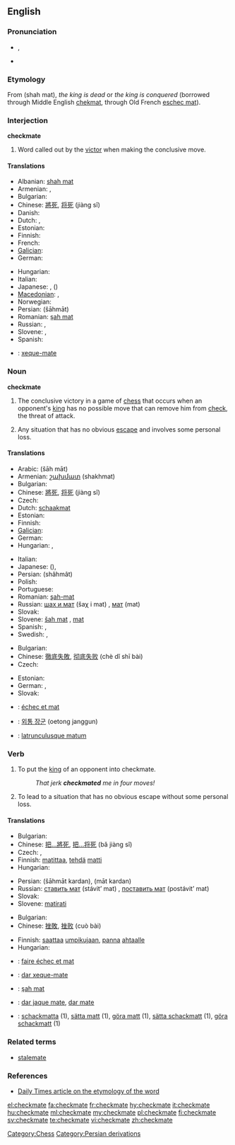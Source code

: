 ==English==

===Pronunciation===
* {{IPA|/ˈʧɛkmeɪt/}}, {{SAMPA|/"tSEkmeIt/}}
* {{audio|En-us-checkmate.ogg|Audio (US)}}

===Etymology===
From {{etyl|fa}} {{fa-Arab|[[شاه مات]]}} (shah mat), ''the king is dead'' or ''the king is conquered'' (borrowed through Middle English [[chekmat]], through Old French [[eschec mat]]).

===Interjection===
'''checkmate'''

# {{chess}} Word called out by the [[victor]] when making the conclusive move.

====Translations====
{{trans-top|said when making the conclusive move in chess}}
* Albanian: [[shah mat]]
* Armenian: {{t-|hy|շախ և մատ|tr=šax ev mat}},  {{t-|hy|մատ|tr=mat}}
* Bulgarian: {{t-|bg|мат}}
* Chinese: [[將死]], [[将死]] (jiàng sǐ)
* Danish: {{t-|da|skakmat|c}}
* Dutch: {{t+|nl|schaakmat}},  {{t+|nl|mat}}
* Estonian: {{t|et|šahh ja matt}}
* Finnish: {{t+|fi|shakki ja matti}}
* French: {{t+|fr|échec et mat}}
* [[Galician]]: {{t-|gl|xaque mate|xs=Galician}}
* German: {{t+|de|schachmatt}}
{{trans-mid}}
* Hungarian: {{t+|hu|sakk-matt}}
* Italian: {{t+|it|scacco matto}}
* Japanese: {{t+|ja|チェックメイト|tr=chekkumeito}}, {{t-|ja|詰み|tr=tsumi}}({{Jpan|[[つみ]]}})
* [[Macedonian]]: {{t|mk|шах-мат|tr=šah-mat}},  {{t-|mk|мат|tr=mat}}
* Norwegian: {{t|no|sjakkmatt}}
* Persian: {{fa-Arab|[[شهمات]]}} (šāhmāt)
* Romanian: [[şah mat]]
* Russian: {{t-|ru|шах и мат|šaχ i mat}}, {{t+|ru|мат|tr=mat}}
* Slovene: {{t+|sl|šah mat}}, {{t-|sl|mat}}
* Spanish: {{t-|es|jaque mate}}
{{trans-bottom}}

{{checktrans-top}}
* {{ttbc|Portuguese}}: [[xeque-mate]] {{m}}
{{trans-bottom}}

===Noun===
'''checkmate'''

# The conclusive victory in a game of [[chess]] that occurs when an opponent's [[king]] has no possible move that can remove him from [[check]], the threat of attack.
# {{figuratively|by extension}} Any situation that has no obvious [[escape]] and involves some personal loss.

====Translations====
{{trans-top|conclusive victory in a game of chess}}
* Arabic: {{Arab|[[شاه مات]]}} (šāh māt)
* Armenian: [[շախմատ]] (shakhmat)
* Bulgarian: {{t-|bg|мат|m}}
* Chinese: [[將死]], [[将死]] (jiàng sǐ)
* Czech: {{t+|cs|mat|m}}
* Dutch: [[schaakmat]]
* Estonian: {{t-|et|matt}}
* Finnish: {{t+|fi|matti}}
* [[Galician]]: {{t-|gl|xaque mate|m|xs=Galician}}
* German: {{t+|de|Schachmatt|n}}
* Hungarian: {{t+|hu|sakk-matt}},  {{t+|hu|matt}}
{{trans-mid}}
* Italian: {{t+|it|scacco matto|m}}
* Japanese: {{t-|ja|詰み|tr=tsumi}}({{Jpan|[[つみ]]}}), {{t+|ja|チェックメイト|tr=chekkumeito}}
* Persian: {{fa-Arab|[[شهمات]]}} (shâhmât)
* Polish: {{t+|pl|mat|m}}
* Portuguese: {{t+|pt|xeque-mate|m}}
* Romanian: [[şah-mat]] {{n}}
* Russian: [[шах и мат]] (šaχ i mat) {{m}}, [[мат]] (mat) {{m}}
* Slovak: {{t-|sk|mat|m}}
* Slovene: [[šah mat]] {{m}}, [[mat]] {{m}}
* Spanish: {{t-|es|jaque mate|m}}, {{t+|es|mate|m}}
* Swedish: {{t+|sv|matt|c}}, {{t+|sv|schack matt|c}}
{{trans-bottom}}

{{trans-top|situation with no obvious escape that involves personal loss}}
* Bulgarian: {{t-|bg|мат|m}}
* Chinese: [[徹底失敗]], [[彻底失败]] (chè dǐ shī bài)
* Czech: {{t-|cs|matová situace|f}}
{{trans-mid}}
* Estonian: {{t|et|lüüasaamine}}
* German: {{t+|de|Schachmatt|n}}, {{t+|de|Niederlage|f}}
* Slovak: {{t-|sk|matová situácia|f}}
{{trans-bottom}}

{{checktrans-top}}
* {{ttbc|French}}: [[échec et mat]]
* {{ttbc|Korean}}: [[외통 장군]] (oetong janggun)
{{checktrans-mid}}
* {{ttbc|Latin}}: [[latrunculusque matum]]
{{checktrans-bottom}}

===Verb===
{{en-verb|checkmat|ing}}

# {{transitive|chess}} To put the [[king]] of an opponent into checkmate.
#: ''That jerk '''checkmated''' me in four moves!''
# {{transitive|by extension}} To lead to a situation that has no obvious escape without some personal loss.

====Translations====
{{trans-top|to put an opponent into chessmate}}
* Bulgarian: {{t|bg|матирам}}
* Chinese: [[把...將死]], [[把...将死]] (bǎ jiàng sǐ)
* Czech: {{t-|cs|matovat}}, {{t-|cs|dát mat}}
* Finnish: [[matittaa]], [[tehdä]] [[matti]]
* Hungarian: {{t|hu|mattot ad}}
{{trans-mid}}
* Persian: {{fa-Arab|[[شهمات کردن]]}} (šāhmāt kardan), {{fa-Arab|[[مات کردن]]}} (māt kardan)
* Russian: [[ставить мат]] (stávit’ mat) {{impf}}, [[поставить мат]] (postávit’ mat) {{pf}}
* Slovak: {{t-|sk|dať šach mat}}
* Slovene: [[matirati]]
{{trans-bottom}}

{{trans-top|to lead to a situation of no escape}}
* Bulgarian: {{t|bg|матирам}}
* Chinese: [[挫敗]], [[挫败]] (cuò bài)
{{trans-mid}}
* Finnish: [[saattaa]] [[umpikuja|umpikujaan]], [[panna]] [[ahdas|ahtaalle]]
* Hungarian: {{t|hu|sarokba szorít}}
{{trans-bottom}}

{{checktrans-top}}
* {{ttbc|French}}: [[faire échec et mat]]
* {{ttbc|Portuguese}}: [[dar xeque-mate]]
* {{ttbc|Romanian}}: [[şah mat]]
{{checktrans-mid}}
* {{ttbc|Spanish}}: [[dar jaque mate]], [[dar mate]]
* {{ttbc|Swedish}}: [[schackmatta]] (1), [[sätta matt]] (1), [[göra matt]] (1), [[sätta schackmatt]] (1), [[göra schackmatt]] (1)
{{checktrans-bottom}}

===Related terms===
* [[stalemate]]

===References===
* [http://www.dailytimes.com.pk/print.asp?page=story_23-2-2003_pg3_5&ndate=08/05/2004%204:10:21%20PM Daily Times article on the etymology of the word]

[[Category:Chess]]
[[Category:Persian derivations]]

[[el:checkmate]]
[[fa:checkmate]]
[[fr:checkmate]]
[[hy:checkmate]]
[[it:checkmate]]
[[hu:checkmate]]
[[ml:checkmate]]
[[my:checkmate]]
[[pl:checkmate]]
[[fi:checkmate]]
[[sv:checkmate]]
[[te:checkmate]]
[[vi:checkmate]]
[[zh:checkmate]]